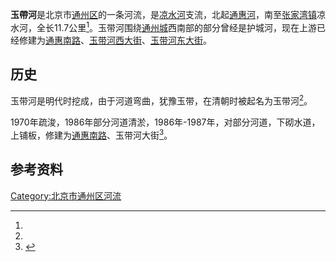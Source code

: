 {{coord|39.899028788967996|N|116.6617595407303|E|type:landmark|display=title}}
'''玉帶河'''是北京市[[通州区_(北京市)|通州区]]的一条河流，是[[凉水河|凉水河]]支流，北起[[通惠河|通惠河]]，南至[[张家湾镇|张家湾镇]]凉水河，全长11.7公里<ref name="北京市通县地名志" />。玉带河围绕[[通州_(北京)|通州城]]西南部的部分曾经是护城河，现在上游已经修建为[[通惠南路|通惠南路]]、[[玉带河西大街|玉带河西大街]]、[[玉带河东大街|玉带河东大街]]。

==历史==

玉带河是明代时挖成，由于河道弯曲，犹豫玉带，在清朝时被起名为玉带河<ref name="北京市通县地名志" />。

1970年疏浚，1986年部分河道清淤，1986年-1987年，对部分河道，下砌水道，上铺板，修建为[[通惠南路|通惠南路]]、玉带河大街<ref name="北京市通县地名志">{{cite book |author1=通县地名志编辑委员会 |editor=通县地名志编辑委员会 |title=北京市通县地名志 |date=1992-09 |publisher=北京出版社 |location=北京 |isbn=7-200-01818-X |page=380}}</ref>。

{{通州城池圖}}

==参考资料==

<references />

[[Category:北京市通州区河流|Category:北京市通州区河流]]